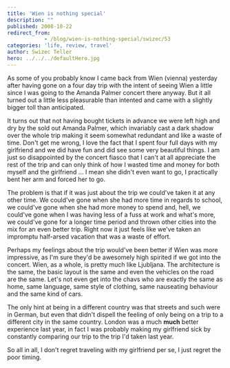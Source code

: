 ```yaml
---
title: 'Wien is nothing special'
description: ""
published: 2008-10-22
redirect_from: 
            - /blog/wien-is-nothing-special/swizec/53
categories: 'life, review, travel'
author: Swizec Teller
hero: ../../../defaultHero.jpg
---
```

As some of you probably know I came back from Wien (vienna) yesterday after having gone on a four day trip with the intent of seeing Wien a little since I was going to the Amanda Palmer concert there anyway. But it all turned out a little less pleasurable than intented and came with a slightly bigger toll than anticipated.

It turns out that not having bought tickets in advance we were left high and dry by the sold out Amanda Palmer, which invariably cast a dark shadow over the whole trip making it seem somewhat redundant and like a waste of time. Don't get me wrong, I love the fact that I spent four full days with my girlfriend and we did have fun and did see some very beautiful things. I am just so disappointed by the concert fiasco that I can't at all appreciate the rest of the trip and can only think of how I wasted time and money for both myself and the girlfriend ... I mean she didn't even want to go, I practically bent her arm and forced her to go.

The problem is that if it was just about the trip we could've taken it at any other time. We could've gone when she had more time in regards to school, we could've gone when she had more money to spend and, hell, we could've gone when I was having less of a fuss at work and what's more, we could've gone for a longer time period and thrown other cities into the mix for an even better trip. Right now it just feels like we've taken an impromptu half-arsed vacation that was a waste of effort.

Perhaps my feelings about the trip would've been better if Wien was more impressive, as I'm sure they'd be awesomely high spirited if we got into the concert. Wien, as a whole, is pretty much like Ljubljana. The architecture is the same, the basic layout is the same and even the vehicles on the road are the same. Let's not even get into the chavs who are exactly the same as home, same language, same style of clothing, same nauseating behaviour and the same kind of cars.

The only hint at being in a different country was that streets and such were in German, but even that didn't dispell the feeling of only being on a trip to a different city in the same country. London was a much **much** better experience last year, in fact I was probably making my girlfriend sick by constantly comparing our trip to the trip I'd taken last year.

So all in all, I don't regret traveling with my girlfriend per se, I just regret the poor timing.
